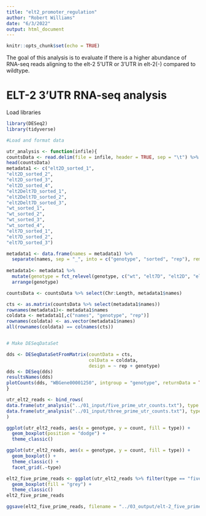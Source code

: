```yaml
---
title: "elt2_promoter_regulation"
author: "Robert Williams"
date: "6/3/2022"
output: html_document
---
```


```r
knitr::opts_chunk$set(echo = TRUE)
```

The goal of this analysis is to evaluate if there is a higher abundance of RNA-seq reads aligning to the elt-2 5'UTR or 3'UTR in elt-2(-) compared to wildtype.

# ELT-2 3'UTR RNA-seq analysis

Load libraries
```r
library(DESeq2)
library(tidyverse)
```
```r

#Load and format data

utr_analysis <- function(infile){
countsData <- read.delim(file = infile, header = TRUE, sep = "\t") %>% column_to_rownames(var = "Geneid")
head(countsData)
metadata1 <- c("elt2D_sorted_1",
"elt2D_sorted_2",
"elt2D_sorted_3",
"elt2D_sorted_4",
"elt2Delt7D_sorted_1",
"elt2Delt7D_sorted_2",
"elt2Delt7D_sorted_3",
"wt_sorted_1",
"wt_sorted_2",
"wt_sorted_3",
"wt_sorted_4",
"elt7D_sorted_1",
"elt7D_sorted_2",
"elt7D_sorted_3")

metadata1 <- data.frame(names = metadata1) %>% 
  separate(names, sep = "_", into = c("genotype", "sorted", "rep"), remove = FALSE)
  
metadata1<- metadata1 %>% 
  mutate(genotype = fct_relevel(genotype, c("wt", "elt7D", "elt2D", "elt2Delt7D"))) %>% 
  arrange(genotype)

countsData <- countsData %>% select(Chr:Length, metadata1$names)

cts <- as.matrix(countsData %>% select(metadata1$names))
rownames(metadata1)<- metadata1$names
coldata <- metadata1[,c("names", "genotype", "rep")]
rownames(coldata) <- as.vector(metadata1$names)
all(rownames(coldata) == colnames(cts))


# Make DESeqDataSet

dds <- DESeqDataSetFromMatrix(countData = cts,
                              colData = coldata,
                              design = ~ rep + genotype)
dds <- DESeq(dds)
resultsNames(dds)
plotCounts(dds, "WBGene00001250", intgroup = "genotype", returnData = TRUE)
}
```


```r
utr_elt2_reads <- bind_rows(
data.frame(utr_analysis("../01_input/five_prime_utr_counts.txt"), type = "five_prime"),
data.frame(utr_analysis("../01_input/three_prime_utr_counts.txt"), type = "three_prime")
)
```


```r
ggplot(utr_elt2_reads, aes(x = genotype, y = count, fill = type)) +
  geom_boxplot(position = "dodge") +
  theme_classic()

ggplot(utr_elt2_reads, aes(x = genotype, y = count, fill = type)) +
  geom_boxplot() +
  theme_classic() +
  facet_grid(.~type)
```
```r
elt2_five_prime_reads <- ggplot(utr_elt2_reads %>% filter(type == "five_prime"), aes(x = genotype, y = count)) +
  geom_boxplot(fill = "grey") +
  theme_classic()
elt2_five_prime_reads
```

```r
ggsave(elt2_five_prime_reads, filename = "../03_output/elt-2_five_prime_reads.pdf", width = 4, height = 2.5)
```

